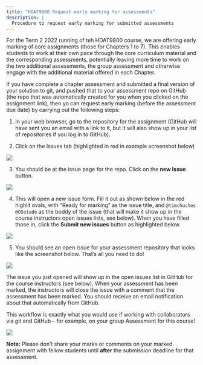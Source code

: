 ```yaml
---
title: "HDAT9800 Request early marking for assessments"
description: |
  Procedure to request early marking for submitted assessments
---
```


For the Term 2 2022 running of teh HDAT9800 course, we are offering early marking of core assignments (those for Chapters 1 to 7). This enables students to work at their own pace through the core curriculum material and the corresponding assessments, potentially leaving more time to work on the two additional assessments, the group assessment and otherwise engage with the additional material offered in each Chapter.

If you have complete a chapter assessment and submitted a final version of your solution to git, and pushed that to your assessment repo on GitHub (the repo that was automatically created for you when you clicked on the assignment link), then yo can request early marking (before the assessment due date) by carrying out the following steps:

1. In your web browser, go to the repository for the assignment (GitHub will have sent you an email with a link to it, but it will also show up in your list of repositories if you log in to GitHub).

2. Click on the Issues tab (highlighted in red in example screenshot below)

![](images/GitHub-assessment-repo-home-page.png)

3. You should be at the issue page for the repo. Click on the **new Issue** button.

![](images/GitHub-assessment-repo-issues-page.png)

4. This will open a new issue form. Fill it out as shown below in the red highlit ovals, with "Ready for marking" as the issue title, and `@timchuches @OSotade` as the boddy of the issue (that will make it show up in the course instructors open issues lists, see below). When you have filled those in, click the **Submit new issues** button as highlighted below.

![](images/GitHub-assessment-repo-ready-issue.png)

5. You should see an open issue for your assessment repository that looks like the screenshot below. That's all you need to do!

![](images/GitHub-assessment-repo-ready-issue-submitted.png)

The issue you just opened will show up in the open issues list in GitHub for the course instructors (see below). When your assessment has been marked, the instructors will close the issue with a comment that the assessment has been marked. You should receive an email notification about that automatically from GitHub.

This workflow is exactly what you would use if working with collaborators via git and GitHub -- for example, on your group Assessment for this course!

![](images/Course-instructors-open-issues-list.png)

**Note:** Please don't share your marks or comments on your marked assignment with fellow students until **after** the submission deadline for that assessment.
